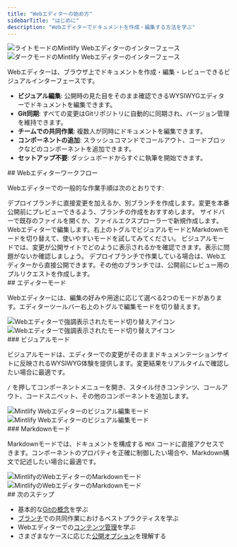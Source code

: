 ```yaml
---
title: "Webエディターの始め方"
sidebarTitle: "はじめに"
description: "Webエディターでドキュメントを作成・編集する方法を学ぶ"
---
```


<img className="block dark:hidden my-0 pointer-events-none" src="/images/editor/editor-light.png" alt="ライトモードのMintlify Webエディターのインターフェース" />

<img className="hidden dark:block my-0 pointer-events-none" src="/images/editor/editor-dark.png" alt="ダークモードのMintlify Webエディターのインターフェース" />

Webエディターは、ブラウザ上でドキュメントを作成・編集・レビューできるビジュアルインターフェースです。

* **ビジュアル編集**: 公開時の見た目をそのまま確認できるWYSIWYGエディターでドキュメントを編集できます。
* **Git同期**: すべての変更はGitリポジトリに自動的に同期され、バージョン管理を維持できます。
* **チームでの共同作業**: 複数人が同時にドキュメントを編集できます。
* **コンポーネントの追加**: スラッシュコマンドでコールアウト、コードブロックなどのコンポーネントを追加できます。
* **セットアップ不要**: ダッシュボードからすぐに執筆を開始できます。

<div id="web-editor-workflow">
  ## Webエディターワークフロー
</div>

Webエディターでの一般的な作業手順は次のとおりです:

<Steps>
  <Step title="ブランチを選択する">
    デプロイブランチに直接変更を加えるか、別ブランチを作成します。変更を本番公開前にプレビューできるよう、ブランチの作成をおすすめします。
  </Step>

  <Step title="ファイルを開く">
    サイドバーで既存のファイルを開くか、ファイルエクスプローラーで新規作成します。
  </Step>

  <Step title="コンテンツを編集する">
    Webエディターで編集します。右上のトグルでビジュアルモードとMarkdownモードを切り替えて、使いやすいモードを試してみてください。
  </Step>

  <Step title="変更をプレビューする">
    ビジュアルモードでは、変更が公開サイトでどのように表示されるかを確認できます。表示に問題がないか確認しましょう。
  </Step>

  <Step title="変更を公開する">
    デプロイブランチで作業している場合は、Webエディターから直接公開できます。その他のブランチでは、公開前にレビュー用のプルリクエストを作成します。
  </Step>
</Steps>

<div id="editor-modes">
  ## エディターモード
</div>

Webエディターには、編集の好みや用途に応じて選べる2つのモードがあります。エディターツールバー右上のトグルで編集モードを切り替えます。

<Frame>
  <img src="/images/editor/mode-toggle-light.png" alt="Webエディターで強調表示されたモード切り替えアイコン" className="block dark:hidden" />

  <img src="/images/editor/mode-toggle-dark.png" alt="Webエディターで強調表示されたモード切り替えアイコン" className="hidden dark:block" />
</Frame>

<div id="visual-mode">
  ### ビジュアルモード
</div>

ビジュアルモードは、エディターでの変更がそのままドキュメンテーションサイトに反映されるWYSIWYG体験を提供します。変更結果をリアルタイムで確認したい場合に最適です。

`/` を押してコンポーネントメニューを開き、スタイル付きコンテンツ、コールアウト、コードスニペット、その他のコンポーネントを追加します。

<Frame>
  <img src="/images/editor/visual-mode-light.png" alt="Mintlify Webエディターのビジュアル編集モード" className="block dark:hidden" />

  <img src="/images/editor/visual-mode-dark.png" alt="Mintlify Webエディターのビジュアル編集モード" className="hidden dark:block" />
</Frame>

<div id="markdown-mode">
  ### Markdownモード
</div>

Markdownモードでは、ドキュメントを構成する `MDX` コードに直接アクセスできます。コンポーネントのプロパティを正確に制御したい場合や、Markdown構文で記述したい場合に最適です。

<Frame>
  <img src="/images/editor/markdown-mode-light.png" alt="MintlifyのWebエディターのMarkdownモード" className="block dark:hidden" />

  <img src="/images/editor/markdown-mode-dark.png" alt="MintlifyのWebエディターのMarkdownモード" className="hidden dark:block" />
</Frame>

<div id="next-steps">
  ## 次のステップ
</div>

* 基本的な[Gitの概念](/ja/editor/git-concepts)を学ぶ
* [ブランチ](/ja/editor/branches)での共同作業におけるベストプラクティスを学ぶ
* Webエディターでの[コンテンツ管理](/ja/editor/content-management)を学ぶ
* さまざまなケースに応じた[公開オプション](/ja/editor/publishing)を理解する